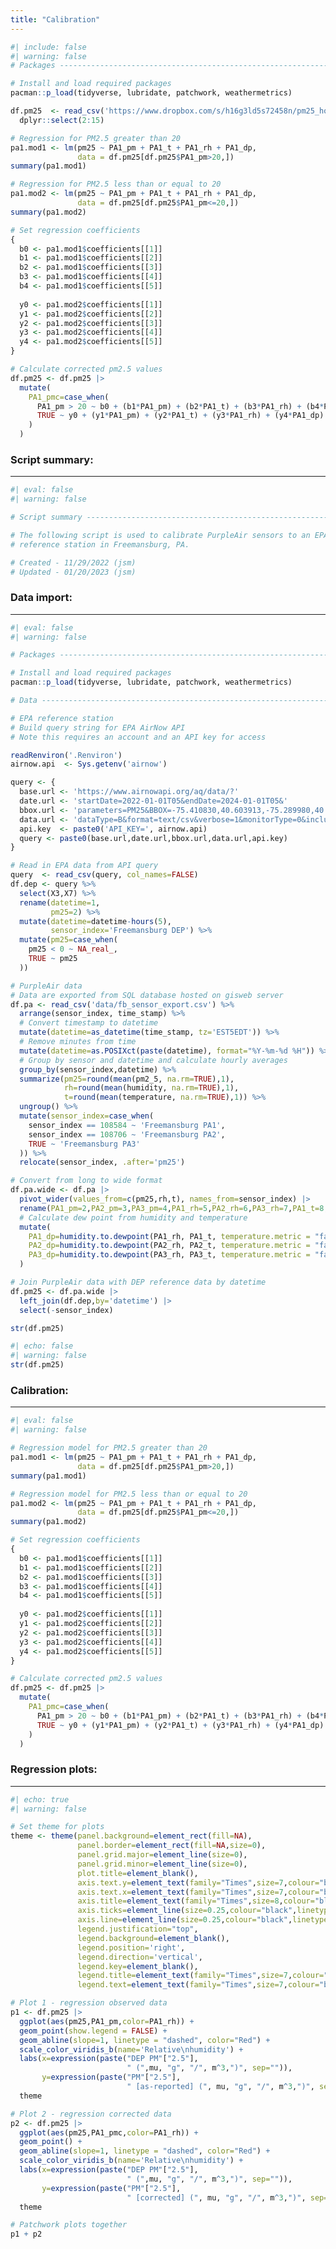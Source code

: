 ```yaml
---
title: "Calibration"
---
```


```{=html}
<style>
  pre {
    background-color: lightyellow;
    white-space: pre-wrap;
    line-height: 100%;
  }
</style>
```

```r
#| include: false
#| warning: false
# Packages ----------------------------------------------------------------

# Install and load required packages
pacman::p_load(tidyverse, lubridate, patchwork, weathermetrics)

df.pm25  <- read_csv('https://www.dropbox.com/s/h16g3ld5s72458n/pm25_hourly.csv?raw=1') |> 
  dplyr::select(2:15)

# Regression for PM2.5 greater than 20
pa1.mod1 <- lm(pm25 ~ PA1_pm + PA1_t + PA1_rh + PA1_dp,
               data = df.pm25[df.pm25$PA1_pm>20,])
summary(pa1.mod1)

# Regression for PM2.5 less than or equal to 20
pa1.mod2 <- lm(pm25 ~ PA1_pm + PA1_t + PA1_rh + PA1_dp,
               data = df.pm25[df.pm25$PA1_pm<=20,])
summary(pa1.mod2)

# Set regression coefficients 
{
  b0 <- pa1.mod1$coefficients[[1]]
  b1 <- pa1.mod1$coefficients[[2]] 
  b2 <- pa1.mod1$coefficients[[3]] 
  b3 <- pa1.mod1$coefficients[[4]]
  b4 <- pa1.mod1$coefficients[[5]]
  
  y0 <- pa1.mod2$coefficients[[1]]
  y1 <- pa1.mod2$coefficients[[2]] 
  y2 <- pa1.mod2$coefficients[[3]] 
  y3 <- pa1.mod2$coefficients[[4]]
  y4 <- pa1.mod2$coefficients[[5]]
}

# Calculate corrected pm2.5 values
df.pm25 <- df.pm25 |> 
  mutate(
    PA1_pmc=case_when(
      PA1_pm > 20 ~ b0 + (b1*PA1_pm) + (b2*PA1_t) + (b3*PA1_rh) + (b4*PA1_dp),
      TRUE ~ y0 + (y1*PA1_pm) + (y2*PA1_t) + (y3*PA1_rh) + (y4*PA1_dp)
    )
  )

```

### **Script summary:**

------------------------------------------------------------------------

```r
#| eval: false
#| warning: false

# Script summary ----------------------------------------------------------

# The following script is used to calibrate PurpleAir sensors to an EPA
# reference station in Freemansburg, PA.

# Created - 11/29/2022 (jsm)
# Updated - 01/20/2023 (jsm)
```

### **Data import:**

------------------------------------------------------------------------

```r
#| eval: false
#| warning: false

# Packages ----------------------------------------------------------------

# Install and load required packages
pacman::p_load(tidyverse, lubridate, patchwork, weathermetrics)

# Data --------------------------------------------------------------------

# EPA reference station
# Build query string for EPA AirNow API
# Note this requires an account and an API key for access

readRenviron('.Renviron')
airnow.api  <- Sys.getenv('airnow')

query <- {
  base.url <- 'https://www.airnowapi.org/aq/data/?'
  date.url <- 'startDate=2022-01-01T05&endDate=2024-01-01T05&'
  bbox.url <- 'parameters=PM25&BBOX=-75.410830,40.603913,-75.289980,40.699767&'
  data.url <- 'dataType=B&format=text/csv&verbose=1&monitorType=0&includerawconcentrations=1&'
  api.key  <- paste0('API_KEY=', airnow.api)
  query <- paste0(base.url,date.url,bbox.url,data.url,api.key)
}

# Read in EPA data from API query
query  <- read_csv(query, col_names=FALSE)
df.dep <- query %>%
  select(X3,X7) %>%
  rename(datetime=1,
         pm25=2) %>%
  mutate(datetime=datetime-hours(5),
         sensor_index='Freemansburg DEP') %>%
  mutate(pm25=case_when(
    pm25 < 0 ~ NA_real_,
    TRUE ~ pm25
  ))

# PurpleAir data
# Data are exported from SQL database hosted on gisweb server
df.pa <- read_csv('data/fb_sensor_export.csv') %>%
  arrange(sensor_index, time_stamp) %>%
  # Convert timestamp to datetime
  mutate(datetime=as_datetime(time_stamp, tz='EST5EDT')) %>%
  # Remove minutes from time
  mutate(datetime=as.POSIXct(paste(datetime), format="%Y-%m-%d %H")) %>%
  # Group by sensor and datetime and calculate hourly averages
  group_by(sensor_index,datetime) %>%
  summarize(pm25=round(mean(pm2_5, na.rm=TRUE),1),
            rh=round(mean(humidity, na.rm=TRUE),1),
            t=round(mean(temperature, na.rm=TRUE),1)) %>%
  ungroup() %>%
  mutate(sensor_index=case_when(
    sensor_index == 108584 ~ 'Freemansburg PA1',
    sensor_index == 108706 ~ 'Freemansburg PA2',
    TRUE ~ 'Freemansburg PA3'
  )) %>%
  relocate(sensor_index, .after='pm25')

# Convert from long to wide format
df.pa.wide <- df.pa |> 
  pivot_wider(values_from=c(pm25,rh,t), names_from=sensor_index) |> 
  rename(PA1_pm=2,PA2_pm=3,PA3_pm=4,PA1_rh=5,PA2_rh=6,PA3_rh=7,PA1_t=8,PA2_t=9,PA3_t=10) |> 
  # Calculate dew point from humidity and temperature
  mutate(
    PA1_dp=humidity.to.dewpoint(PA1_rh, PA1_t, temperature.metric = "fahrenheit"),
    PA2_dp=humidity.to.dewpoint(PA2_rh, PA2_t, temperature.metric = "fahrenheit"),
    PA3_dp=humidity.to.dewpoint(PA3_rh, PA3_t, temperature.metric = "fahrenheit")
  )

# Join PurpleAir data with DEP reference data by datetime
df.pm25 <- df.pa.wide |> 
  left_join(df.dep,by='datetime') |> 
  select(-sensor_index)

str(df.pm25)
```

```r
#| echo: false
#| warning: false
str(df.pm25)
```

### **Calibration:**

------------------------------------------------------------------------

```r
#| eval: false
#| warning: false

# Regression model for PM2.5 greater than 20
pa1.mod1 <- lm(pm25 ~ PA1_pm + PA1_t + PA1_rh + PA1_dp,
               data = df.pm25[df.pm25$PA1_pm>20,])
summary(pa1.mod1)

# Regression model for PM2.5 less than or equal to 20
pa1.mod2 <- lm(pm25 ~ PA1_pm + PA1_t + PA1_rh + PA1_dp,
               data = df.pm25[df.pm25$PA1_pm<=20,])
summary(pa1.mod2)

# Set regression coefficients 
{
  b0 <- pa1.mod1$coefficients[[1]]
  b1 <- pa1.mod1$coefficients[[2]] 
  b2 <- pa1.mod1$coefficients[[3]] 
  b3 <- pa1.mod1$coefficients[[4]]
  b4 <- pa1.mod1$coefficients[[5]]
  
  y0 <- pa1.mod2$coefficients[[1]]
  y1 <- pa1.mod2$coefficients[[2]] 
  y2 <- pa1.mod2$coefficients[[3]] 
  y3 <- pa1.mod2$coefficients[[4]]
  y4 <- pa1.mod2$coefficients[[5]]
}

# Calculate corrected pm2.5 values
df.pm25 <- df.pm25 |> 
  mutate(
    PA1_pmc=case_when(
      PA1_pm > 20 ~ b0 + (b1*PA1_pm) + (b2*PA1_t) + (b3*PA1_rh) + (b4*PA1_dp),
      TRUE ~ y0 + (y1*PA1_pm) + (y2*PA1_t) + (y3*PA1_rh) + (y4*PA1_dp)
    )
  )
```

### **Regression plots:**

------------------------------------------------------------------------

```r
#| echo: true
#| warning: false

# Set theme for plots
theme <- theme(panel.background=element_rect(fill=NA),
               panel.border=element_rect(fill=NA,size=0),
               panel.grid.major=element_line(size=0),
               panel.grid.minor=element_line(size=0),
               plot.title=element_blank(),
               axis.text.y=element_text(family="Times",size=7,colour="black"),
               axis.text.x=element_text(family="Times",size=7,colour="black"),
               axis.title=element_text(family="Times",size=8,colour="black"),
               axis.ticks=element_line(size=0.25,colour="black",linetype=1),
               axis.line=element_line(size=0.25,colour="black",linetype=1),
               legend.justification="top",
               legend.background=element_blank(),
               legend.position='right',
               legend.direction='vertical',
               legend.key=element_blank(),
               legend.title=element_text(family="Times",size=7,colour="black"),
               legend.text=element_text(family="Times",size=7,colour="black"))

# Plot 1 - regression observed data
p1 <- df.pm25 |> 
  ggplot(aes(pm25,PA1_pm,color=PA1_rh)) + 
  geom_point(show.legend = FALSE) +
  geom_abline(slope=1, linetype = "dashed", color="Red") +
  scale_color_viridis_b(name='Relative\nhumidity') +
  labs(x=expression(paste("DEP PM"["2.5"],
                          " (",mu, "g", "/", m^3,")", sep="")),
       y=expression(paste("PM"["2.5"],
                          " [as-reported] (", mu, "g", "/", m^3,")", sep=""))) +
  theme

# Plot 2 - regression corrected data
p2 <- df.pm25 |> 
  ggplot(aes(pm25,PA1_pmc,color=PA1_rh)) + 
  geom_point() +
  geom_abline(slope=1, linetype = "dashed", color="Red") +
  scale_color_viridis_b(name='Relative\nhumidity') +
  labs(x=expression(paste("DEP PM"["2.5"],
                          " (",mu, "g", "/", m^3,")", sep="")),
       y=expression(paste("PM"["2.5"],
                          " [corrected] (", mu, "g", "/", m^3,")", sep=""))) +
  theme

# Patchwork plots together
p1 + p2
```